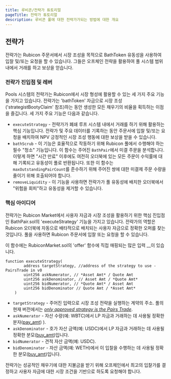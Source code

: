 ```yaml
---
title: 루비콘/전략가 튜토리얼
pageTitle: 전략가 튜토리얼
description: 루비콘 풀에 대한 전략가가되는 방법에 대한 개요
---
```


## 전략가

전략가는 Rubicon 주문서에서 시장 조성을 목적으로 BathToken 유동성을 사용하여 입찰 및/또는 요청을 할 수 있습니다. 그들은 오프체인 전략을 활용하여 풀 시스템 범위 내에서 거래를 하고 보상을 얻습니다.

### 전략가 진입점 및 레버

Pools 시스템의 전략가는 Rubicon에서 시장 형성에 활용할 수 있는 세 가지 주요 기능을 가지고 있습니다. 전략가는 'bathToken' 자금으로 시장 조성('strategistBootyClaim' 참조)하는 동안 생성한 모든 채우기의 비율을 획득하는 이점을 즐깁니다. 세 가지 주요 기능은 다음과 같습니다.

* `executeStrategy` - 전략가가 폐쇄 루프 시스템 내에서 거래를 하기 위해 활용하는 핵심 기능입니다. 전략가 및 주요 데이터를 기록하는 동안 주문서에 입찰 및/또는 요청을 배치하여 NPV 긍정적인 시장 조성 행동에 대한 보상을 받을 수 있습니다.
* `bathScrub` - 이 기능은 효율적으로 작동하기 위해 Rubicon 풀에서 수행해야 하는 필수 "청소" 기능입니다. 이 함수는 주어진 `BathPair`에서 미결 주문을 분석합니다. 이렇게 하면 "시간 만료" 이후에도 여전히 오더북에 있는 모든 주문이 수익률에 대해 기록되고 유동성이 풀로 반환됩니다. 또한 이 함수는 `maxOutstandingPairCount`를 준수하기 위해 주어진 쌍에 대한 미결제 주문 수량을 줄이기 위해 호출되어야 합니다.
* `removeLiquidity` - 이 기능을 사용하면 전략가가 풀 유동성에 배치한 오더북에서 "위험을 회피"하고 유동성을 제거할 수 있습니다.

### 핵심 아이디어

전략가는 Rubicon Market에서 사용자 자금과 시장 조성을 활용하기 위한 핵심 진입점인 BathPair.sol의 'executeStrategy' 기능을 가지고 있습니다. 전략가의 역할은 Rubicon 오더북에 자동으로 배타적으로 배치되는 사용자 자금으로 정확한 오퍼를 찾는 것입니다. 풀을 사용하면 Rubicon 주문서에 입찰 또는 요청을 할 수 있습니다.

이 함수에는 RubiconMarket.sol의 'offer' 함수에 직접 매핑되는 많은 입력 __이 있습니다.

```
function executeStrategy(
        address targetStrategy, //address of the strategy to use - PairsTrade in v0
        uint256 askNumerator, // *Asset Amt* / Quote Amt
        uint256 askDenominator, // Asset Amt / *Quote Amt*
        uint256 bidNumerator, // *Quote Amt* / Asset Amt
        uint256 bidDenominator // Quote Amt / *Asset Amt*
    )
```

* `targetStrategy` - 주어진 입력으로 시장 조성 전략을 실행하는 계약의 주소. 풀의 현재 버전에서는 [_only approved strategy is the Pairs Trade_](/docs/protocol/rubicon-pools/bathpair).
* `askNumerator` - 자산 수량(예: WBTC)에서 LP 자금과 거래하는 데 사용될 정확한 분자([pay\_am](/docs/protocol/rubicon-market/key-functions#offer)[t](https://www.youtube.com/watch?v=dQw4w9WgXcQ)) ).
* `askDenominator` - 호가 자산 금액(예: USDC)에서 LP 자금과 거래하는 데 사용될 정확한 분모([buy\_amt](/docs/protocol/rubicon-market/key-functions#offer))입니다.
* `bidNumerator` - 견적 자산 금액(예: USDC).
* `bidDenominator` - 자산 금액(예: WETH)에서 이 입찰을 수행하는 데 사용될 정확한 분모([buy\_amt](/docs/protocol/rubicon-market/key-functions#offer))입니다.

전략가는 성공적인 채우기에 대한 지불금을 받기 위해 오프체인에서 최고의 입찰가를 결정하고 사용자 자금에 대한 시장 조건을 기반으로 하도록 요청해야 합니다.